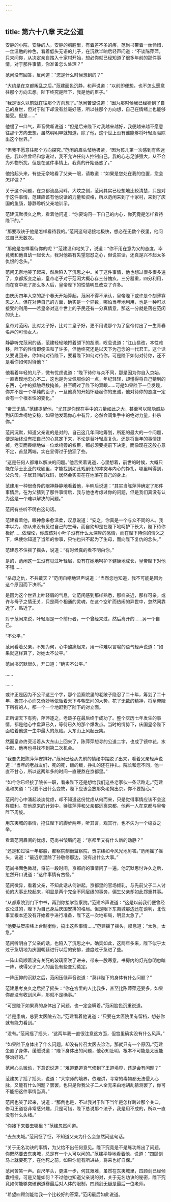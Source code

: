 ```yaml
---
---
---
```

title: 第六十八章 天之公道
---




安静的小院，安静的人，安静的胸膛里，有着差不多的疼，范尚书带着一丝怜惜，一丝温勉的神色，看着低头无语的儿子，在沉默半晌后轻声问道：“不谈陈萍萍，只来问你，从决定亲自踏入十家村开始，想必你就已经知道了很多年前的那件事情，对于那件事情，你准备怎么处理？”

范闲没有回答，反问道：“您是什么时候想到的？”

“大约是在京都叛乱之后。”范建面色沉静，和声说道：“以前即便想，也不怎么愿意往那个方向去想。陛下终究是陛下，我是他的臣子。”

“我是很久以前就在往那个方向想了。”范闲苦涩说道：“因为那时候我已经猜到了自己的身世，但对于陛下却没有丝毫好感，所以往那个方向想，自己在情绪上也能够接受。但是……”

他缓了一口气，声音微嘶说道：“但是后来陛下对我越来越好，我便越来越不愿意往那个方向去想，虽然明明早就知道，除了他，这个世上没有谁能够将叶轻眉驱除出这个世界。”

“但我不愿意往那个方向探究。”范闲的眉头皱地极紧，“因为孩儿第一次感到有些迷惑。我以往曾经和您说过，我不允许任何人控制自己，我的心志足够强大，从不会为外物所扰，但是在这件事情上，我真的开始迷惑了。”

他抬起头来，有些无奈地看了父亲一眼，请教道：“如果是您处在我的位置，您会怎样做？”

关于这个问题，在京都流晶河畔，大坟之侧，范闲其实已经想地比较清楚，只是对于这件事情，范建应该有他说话的力量和资格，所以范闲来到了十家村，来到了庆国的鱼肠，静静聆听父亲地训示。

范建沉默很久之后，看着他问道：“你要询问一下自己的内心，你究竟是怎样看待陛下的。”

“那要取诀于他是怎样看待我的。”范闲这句话接地极快，想必在无数个夜里，他问过自己无数次。

“那他是怎样看待你的呢？”范建温和地笑了，说道：“你不用在意为父的态度，毕竟我和他自幼一起长大，我对他虽有失望怨怼之心，但说实话，还真是兴不起太多仇恨的念头。”

范闲无奈地笑了起来，然后陷入了沉思之中。关于这件事情，他也想过很多很多遍了，京都叛变之前，皇帝老子对于范闲大概心存三分愧疚，三分器重，四分利用，而在宫中死了那么多人后，皇帝陛下的性情明显改变了许多。

由庆历四年入京的那个春天开始算起，范闲不得不承认，皇帝陛下或许是个刻薄寡恩之人，但在对待自己的方面，确实是一个异数，哪怕当年地利用，也是一种可以接受的利用——若皇帝对这个世上的子民还有一分真情意，那这一分就是落在范闲的头上。

皇帝对范闲，比对太子好，比对二皇子好，更不用说那个为了皇帝付出了一生青春名声的可怜女人。

静静听完范闲的话，范建轻轻地捋着颌下的胡须，叹息说道：“江山易改，本性难移，陛下的性情即便温和了许多，但他终究还是以天下为己念的一代君王。这个话又要说回来，你如何对待陛下，要看陛下如何对待你，可是陛下如何对待你，还不是看你如何对待他？”

他看着年轻的儿子，微有忧虑说道：“陛下待你与众不同，那是因为你自入京始，一直表现地忠心不二，这也是为父佩服你的一点，年纪轻轻，却懂得将自己猜到的东西，心中的抵触尽数掩盖，甚至瞒过了陛下的双眼……可是如果陛下一旦发现，你并不是一个单纯的臣子，一旦他真的开始怀疑起你的忠诚，他对待你的态度一定会有一个根本性的变化。”

“帝王无情。”范建提醒他，“尤其是你现在手中的力量如此之大，甚至可以隐隐威胁到庆国龙椅地安稳，如果他发现你心中有异，必然会调集手中的绝对力量，扑杀你。”

范闲沉默，知道父亲说的是对的，自己这几年间地筹划，所犯的最大的一个问题，便是始终没有把自己的心意定下来，不论是替叶轻眉复仇，还是将当年的事情抹掉，老实而畏缩地做一位龙椅旁的权臣，都必须要提前下决定，而像现在这般心意不定，首鼠两端，实在显得过于狼狈了些。

“这是任何人都难以解决的问题。”他苦笑着说道，心里想着，前世的时候，大概只能在莎士比亚的戏剧里，才能找到如此戏剧化的冲突与内心的挣扎，哪里料得到，父杀母，子居其间的戏码，居然会实实在在地落在自己的身上。

范建用一种很奇异的眼神静静地看着他，半晌后说道：“其实当陈萍萍确定了那件事情后，在为父猜到了那件事情后，我与他也考虑过你的问题，但是我们真没有认为这是一个难以解决的问题。”

范闲有些听不明白这句话。

范建看着他，眼神愈来愈温柔，叹息说道：“安之，你真是一个与众不同的人。我本以为，你从来没有见过自己的生母，而自幼却是在陛下地呵护下长大，陛下待你极好……依理论，你应该对小叶子没有什么太深厚的感情，而在陛下待你的情义之下，纵使你知道了当年的惨事，只怕也兴不起为了生母，而向陛下复仇的念头。”

范建忍不住摇了摇头，说道：“有时候真的看不明白你。”

是的，范闲这一生没有见过叶轻眉，没有在她地呵护下健康地成长，皇帝陛下对他不错……

“杀母之仇，不共戴天？”范闲自嘲地轻声说道：“当然您也知道，我不可能是因为这个原因而下决断。”

是因为这个世界上叶轻眉的气息，让范闲感到那样熟悉，那样亲近，那样可亲。或许与母子之情无关，只是两个相通的灵魂，在这个空旷而热闹的异世中，忽然间靠近了，贴近了。

对于范闲来说，叶轻眉是一个前行者，一个曾经来过，然后离开的……另一个自己。

“不公平。”

范闲看着父亲，不知为何，心中酸痛起来，用一种难以言喻的语气轻声说道：“如果就这样算了，对她太不公平。”

范尚书沉默很久，开口道：“确实不公平。”

……

……

或许正是因为不公平这三个字，那个监察院里的老跛子隐忍了二十年，筹划了二十年，极其小心而又奇妙地依循着天下与朝堂间的大势，花了无数的精神，将皇帝陛下所有的人，都一个一个地赶到了陛下的对立面。

正所谓天下有狗，萍萍逐之，老跛子在最后终于成功了。整个庆历七年发生的事情，都是他心中盘算已久，等待已久的那个爆发点。当时的情势下，庆国皇帝陛下面临着他这一生中最大的危险。大东山上风起云集。

然而皇帝终究活着从大东山上回来了，陈萍萍想寻的公道二字，也成了镜中花，水中影，他再也寻找不到第二次机会。

“我要先把陈萍萍安排好。”范闲已经从先前的情绪中摆脱了出来，看着父亲轻声说道：“当年的老战友们，死的死，叛的叛，挣扎的还在挣扎。院长和您不同，他一直不甘心，所以这两年多的时间一直硬熬在京都里。”

“如今你已经接了院长一职，看来陛下还是想给我们这些老家伙一条活路走。”范建温和笑道：“只要不出什么变故，陛下应该会放那条老狗出京，你不要担心。”

范闲的心中涌起淡淡忧虑，却不知道这份忧虑从何而来，只是觉得事情应该不会这样顺利。在他原来的计划中，待陈萍萍和父亲都远离京都，他再一人在京都与皇帝陛下周旋。

用东夷城的事情，拖住陛下的脚步两年，听其言，观其行，也不失为一个稳妥之举。

看着范闲眉间的忧虑，范尚书皱眉问道：“京都里又有什么新的动静？”

“还是和过往一年那般，都察院制衡监察院，贺宗纬如今风光地厉害。”范闲摇了摇头，说道：“最近京里除了孙敬修那边，没有出什么大事。”

范尚书面色微凝，将前一段时间，京都府的事情问了一遍。他沉默思忖许久之后，忽然开口说道：“这件事情有古怪。”

范闲微异，看着父亲，不知此话从何讲起。京都里的官场倾轧，与先前父子二人讨论的大事比较起来，明显是两个完全不同层级的事务，偏生父亲却如此郑重其事。

“从都察院到门下中书，再到你接掌监察院。”范建冷声说道：“这是以前我们便曾经议论过的，陛下为自己身后庆国安排的格局。但是眼下东夷城那边还在谈判，北伐事宜根本还没有开始着手进行准备，陛下这一次地布局，明显太急了。”

“他要扶贺宗纬上台制衡你，搞出这些事情……”范建摇了摇头，叹息道：“太急，太急。”

范闲听明白了父亲的话，也陷入了沉思之中。确实如此，这两年多来，陛下似乎太过于急切地为庆国朝廷进行以后的安排，速度过于急进了些。

一阵山风顺着没有关死的玻璃窗吹了进来，带来一股寒意，书房内的灯光忽明忽暗一阵，映得父子二人的面色有些变幻莫定。

一阵压抑的沉默之后，范闲压低声音说道：“莫非陛下的身体有什么问题？”

范建思考良久之后摇了摇头：“你在宫里的人比我多，甚至比陈萍萍还要多，如果你都没有收到风声，那就不是确事。”

“可是陛下如果真的身体出了问题，也一定会瞒着。”范闲脸色沉重说道。

“若是患病，总要太医院去治。”范建看着他说道：“只要在太医院里有留档，想必你就有能力看到。”

“没有。”范闲摇了摇头，“这两年我一直很注意这方面，但宫里确实没有什么风声。”

“如果陛下身体出了什么问题，却没有传召太医去诊治，那就只有一个原因。”范建坐直了身体，缓缓说道：“陛下身体出的问题，他心知肚明，根本不可能是太医能够治好的。”

范闲心头微动，下意识说道：“难道霸道真气修到了王道境界，还是会有问题？”

范建笑了摇了摇头，说道：“大宗师的境界，依理讲，寻常的毒物都无法侵入心脉，又能有什么问题？罢罢，也只是你我父子二人全无来由地胡乱猜测罢了，你可不能把这件事情当真。”

范闲也笑了起来，说道：“那倒也是，不过我对于陛下当年是怎样跨过那个关口，修习王道卷非常感兴趣，只是可惜，陛下总说那个法子，我是用不成的，所以一直没有什么头绪。”

“你接下来要去哪里？”范建忽然问道。

“去东夷城。”范闲怔了怔，不知道父亲为什么会忽然问这句话。

“关于无名功诀的事情，为父给不出任何意见。陛下究竟是不是练功练出了问题，你既然要去东夷城，总是有一个人可以问的。”范建平静地看着他，说道：“四顾剑马上就要死了，在他死之前，如果你能有所进益，将来也好自保。”

范闲苦笑一声。百尺竿头，更进一步，何其艰难，虽然在东夷城里，四顾剑已经倾囊相授，可是又能如何？不过他也知道父亲说的对，关于无名功诀的秘密，陛下究竟如何能够突破霸道卷最后对人体的限制，四顾剑无疑是最后一位老师。

“希望四顾剑能给我一个比较好的答案。”范闲最后如此说道。